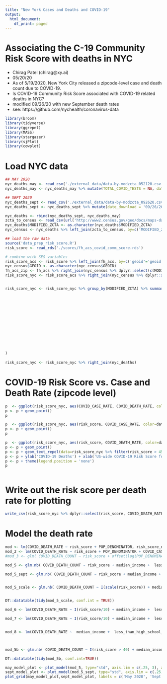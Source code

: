 ```yaml
---
title: "New York Cases and Deaths and COVID-19"
output:
  html_document:
    df_print: paged
---
```


# Associating the C-19 Community Risk Score with deaths in NYC
- Chirag Patel (chirag@xy.ai)
- 05/20/20
- As of 5/19/2020, New York City released a zipcode-level case and death count due to COVID-19. 
- Is COVID-19 Community Risk Score associated with COVID-19 related deaths in NYC?
- modified 09/26/20 with new September death rates
- see: https://github.com/nychealth/coronavirus-data

```r
library(broom)
library(tidyverse)
library(ggrepel)
library(MASS)
library(stargazer)
library(sjPlot)
library(cowplot)
```

# Load NYC data
```r
## MAY 2020
nyc_deaths_may <- read_csv('./external_data/data-by-modzcta_052120.csv') #or: ead_csv(url('https://raw.githubusercontent.com/nychealth/coronavirus-data/master/data-by-modzcta.csv')) # current for 5/20/20
nyc_deaths_may <- nyc_deaths_may %>% mutate(TOTAL_COVID_TESTS = NA, date_download='05/20/20')

## SEPT 2020
nyc_deaths_sept <- read_csv('./external_data/data-by-modzcta_092620.csv') 
nyc_deaths_sept <- nyc_deaths_sept %>% mutate(date_download = '09/26/20')

nyc_deaths <- rbind(nyc_deaths_sept, nyc_deaths_may)
zcta_to_census <- read_csv(url('http://www2.census.gov/geo/docs/maps-data/data/rel/zcta_tract_rel_10.txt?#')) # census walk file from tract to ZCTA
nyc_deaths$MODIFIED_ZCTA <- as.character(nyc_deaths$MODIFIED_ZCTA)
nyc_census <- nyc_deaths %>% left_join(zcta_to_census, by=c('MODIFIED_ZCTA'='ZCTA5'))


```

```r
## load the raw data
source('data_prep_risk_score.R')
risk_score <- read_rds('./scores/fh_acs_covid_comm_score.rds')

# combine with SES variables
risk_score_acs <- risk_score %>% left_join(fh_acs, by=c('geoid'='geoid'))
nyc_census$GEOID <- as.character(nyc_census$GEOID)
fh_acs_zip <- fh_acs %>% right_join(nyc_census %>% dplyr::select(c(MODIFIED_ZCTA, GEOID)), by=c('geoid'='GEOID'))
risk_score_nyc <- risk_score_acs %>% right_join(nyc_census %>% dplyr::select(c(MODIFIED_ZCTA, GEOID, ZPOPPCT)), by=c('geoid'='GEOID'))


risk_score_nyc <- risk_score_nyc %>% group_by(MODIFIED_ZCTA) %>% summarize(risk_score=weighted.mean(risk_score_both_pc, ZPOPPCT),
                                                                          median_income = weighted.mean(b19013001,ZPOPPCT),
                                                                          median_home_value = weighted.mean(b25077001, ZPOPPCT),
                                                                          no_health_insurance_pct=sum(b27001005 + b27001008 + b27001011 + b27001014 + b27001017 + b27001020 + b27001023 + b27001026 + b27001029 + b27001033 + b27001036 + b27001039 + b27001042 + b27001045 + b27001048 + b27001051 + b27001054 + b27001057)/sum(b27001001),
                                                                          african_american_pct = sum(c02003004) / sum(c02003001),
                                                                          mexican_pct = sum(b03001004) / sum(b03001001),
                                                                          hispanic_pct = sum(b03001003) / sum(b03001001),
                                                                          asian_pct = sum(c02003006) / sum(c02003001),
                                                                          white_pct = sum(c02003003) / sum(c02003001),
                                                                          unemployment_pct = sum(b23025005 ) / sum(b23025001),
                                                                          less_than_high_school_pct = sum(b15003002 + b15003003 + b15003004 + b15003005 + b15003006 + b15003007 + b15003008 + b15003009 + b15003010 + b15003011 + b15003012 + b15003013 + b15003014 + b15003015 + b15003016) / sum(b15003001),
                                                                          college_pct = sum(b15003021 + b15003022 + b15003023 + b15003024 + b15003025) / sum(b15003001),
                                                                          at_below_poverty_pct = sum(b17001003 + b17001017 ) / sum(b17001001),
                                                                          more_than_one_occupant_per_room_pct = sum(b25014005 + b25014006 + b25014007 + b25014011 + b25014012 + b25014013) / sum(b25014001)
)
                                                                           
risk_score_nyc <- risk_score_nyc %>% right_join(nyc_deaths)
```

# COVID-19 Risk Score vs. Case and Death Rate (zipcode level)

```r


p  <- ggplot(risk_score_nyc, aes(COVID_CASE_RATE, COVID_DEATH_RATE, color=date_download))
p <- p + geom_point()
p

p  <- ggplot(risk_score_nyc, aes(risk_score, COVID_CASE_RATE, color=date_download))
p <- p + geom_point()
p

p  <- ggplot(risk_score_nyc, aes(risk_score, COVID_DEATH_RATE, color=date_download))
p <- p + geom_point()
p <- p + geom_text_repel(data=risk_score_nyc %>% filter(risk_score > 45), aes(risk_score, COVID_DEATH_RATE, label=MODIFIED_ZCTA))
p <- p + ylab('COVID-19 Deaths') + xlab('US-wide COVID-19 Risk Score for NYC')
p <- p + theme(legend.position = 'none')
p



```

# Write out the risk score per death rate for plotting
```r
write_csv(risk_score_nyc %>% dplyr::select(risk_score, COVID_DEATH_RATE, MODIFIED_ZCTA,NEIGHBORHOOD_NAME, NEIGHBORHOOD_NAME) %>%  arrange(desc(risk_score)), path = './scores/new_york_risk_score_death_092720.csv')

```

# Model the death rate

```r

mod <- lm(COVID_DEATH_RATE ~ risk_score + POP_DENOMINATOR, risk_score_nyc %>% filter(date_download == '05/20/20'))
mod_2 <- lm(COVID_DEATH_RATE ~ risk_score + POP_DENOMINATOR + COVID_CASE_RATE, risk_score_nyc %>% filter(date_download == '05/20/20'))
#mod_3 <- glm( COVID_DEATH_COUNT ~ risk_score + offset(log(POP_DENOMINATOR)), data=risk_score_nyc, family="poisson")

mod_5 <- glm.nb( COVID_DEATH_COUNT ~ risk_score + median_income +  less_than_high_school_pct +college_pct + african_american_pct + mexican_pct + hispanic_pct + asian_pct  + at_below_poverty_pct + more_than_one_occupant_per_room_pct + no_health_insurance_pct + unemployment_pct + COVID_CASE_COUNT + offset(log(POP_DENOMINATOR)), data=risk_score_nyc %>% filter(date_download == '05/20/20'))

mod_5_sept <- glm.nb( COVID_DEATH_COUNT ~ risk_score + median_income +  less_than_high_school_pct +college_pct + african_american_pct + mexican_pct + hispanic_pct + asian_pct  + at_below_poverty_pct + more_than_one_occupant_per_room_pct + no_health_insurance_pct + unemployment_pct + COVID_CASE_COUNT + offset(log(POP_DENOMINATOR)), data=risk_score_nyc %>% filter(date_download == '09/26/20'))


mod_5_scale <- glm.nb( COVID_DEATH_COUNT ~ I(scale(risk_score)) + median_income +  less_than_high_school_pct +college_pct + african_american_pct + mexican_pct + hispanic_pct + asian_pct  + at_below_poverty_pct + more_than_one_occupant_per_room_pct + no_health_insurance_pct + unemployment_pct + COVID_CASE_COUNT + offset(log(POP_DENOMINATOR)), data=risk_score_nyc %>% filter(date_download == '05/20/20'))


DT::datatable(tidy(mod_5_scale, conf.int = TRUE))

mod_6 <- lm(COVID_DEATH_RATE ~ I(risk_score/10) + median_income +  less_than_high_school_pct + college_pct + african_american_pct + mexican_pct + hispanic_pct + asian_pct + at_below_poverty_pct + more_than_one_occupant_per_room_pct + no_health_insurance_pct + unemployment_pct + POP_DENOMINATOR, data=risk_score_nyc %>% filter(date_download == '05/20/20'))

mod_7 <- lm(COVID_DEATH_RATE ~ I(risk_score/10) + median_income +  less_than_high_school_pct +college_pct + african_american_pct + mexican_pct + hispanic_pct + asian_pct + at_below_poverty_pct + more_than_one_occupant_per_room_pct + no_health_insurance_pct + unemployment_pct + COVID_CASE_COUNT + POP_DENOMINATOR, data=risk_score_nyc %>% filter(date_download == '05/20/20'))


mod_8 <- lm(COVID_DEATH_RATE ~  median_income +  less_than_high_school_pct +college_pct + african_american_pct + mexican_pct + hispanic_pct + asian_pct + white_pct + at_below_poverty_pct + more_than_one_occupant_per_room_pct + no_health_insurance_pct + unemployment_pct + COVID_CASE_COUNT + POP_DENOMINATOR, data=risk_score_nyc %>% filter(date_download == '05/20/20'))



mod_5b <- glm.nb( COVID_DEATH_COUNT ~ I(risk_score > 40) + median_income +  less_than_high_school_pct +college_pct + african_american_pct + mexican_pct + hispanic_pct + asian_pct  + at_below_poverty_pct + more_than_one_occupant_per_room_pct + no_health_insurance_pct + unemployment_pct + COVID_CASE_COUNT + offset(log(POP_DENOMINATOR)), data=risk_score_nyc %>% filter(date_download == '05/20/20'))

DT::datatable(tidy(mod_5b, conf.int=TRUE))

may_model_plot <- plot_model(mod_5, type="std", axis.lim = c(.25, 3), axis.title = c('Incidence Rate Ratio', 'Variable'))
sept_model_plot <- plot_model(mod_5_sept, type="std", axis.lim = c(.25, 3), axis.title = c('Incidence Rate Ratio', 'Variable'))
plot_grid(may_model_plot,sept_model_plot, labels = c('May 2020', 'Sept 2020'))

```